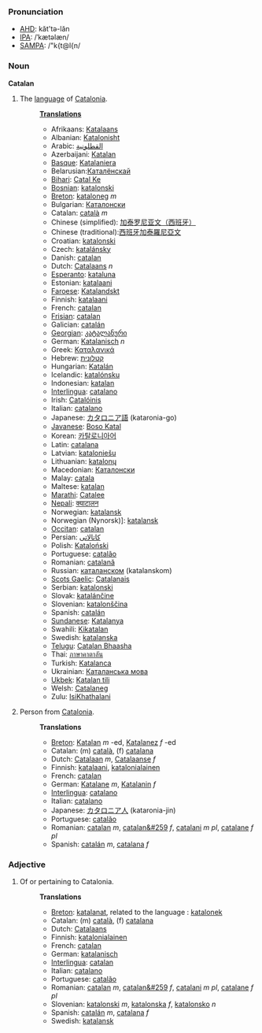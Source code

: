 ===Pronunciation===
*[[w:AHD|AHD]]: kăt'tə-lăn
*[[w:IPA|IPA]]: /ˈkætəlæn/
*[[w:SAMPA|SAMPA]]: /"k{t@l{n/

===Noun===
'''Catalan'''

# The [[language]] of [[w:Catalonia|Catalonia]].
#:'''[[Translation]]s'''
#:*Afrikaans: [[Katalaans]]
#:*Albanian: [[Katalonisht]]
#:*Arabic: [[القطلونية]]
#:*Azerbaijani: [[Katalan]]
#:*[[Basque]]: [[Katalaniera]]
#:*Belarusian:[[Каталёнскай]]
#:*[[Bihari]]: [[Catal Ke]]
#:*[[Bosnian]]: [[katalonski]]
#:*[[Breton]]: [[kataloneg]] ''m''
#:*Bulgarian: [[Каталонски]]
#:*Catalan: [[català]] ''m''
#:*Chinese (simplified): [[加泰罗尼亚文（西班牙）]]
#:*Chinese (traditional):[[西班牙加泰羅尼亞文]]
#:*Croatian: [[katalonski]]
#:*Czech: [[katalánsky]]
#:*Danish: [[catalan]]
#:*Dutch: [[Catalaans]] ''n''
#:*[[Esperanto]]: [[kataluna]]
#:*Estonian: [[katalaani]]
#:*[[Faroese]]: [[Katalandskt]]
#:*Finnish: [[katalaani]]
#:*French: [[catalan]]
#:*[[Frisian]]: [[catalan]]
#:*Galician: [[catalán]]
#:*[[Georgian]]: [[კატალანური]]
#:*German: [[Katalanisch]] ''n''
#:*Greek: [[Καταλανικά]]
#:*Hebrew: [[קטלונית]]
#:*Hungarian: [[Katalán]]
#:*Icelandic: [[katalónsku]]
#:*Indonesian: [[katalan]]
#:*[[Interlingua]]: [[catalano]]
#:*Irish: [[Catalóinis]]
#:*Italian: [[catalano]]
#:*Japanese: [[カタロニア語]] (kataronia-go)
#:*[[Javanese]]: [[Boso Katal]]
#:*Korean: [[카탈로니아어]]
#:*Latin: [[catalana]]
#:*Latvian: [[kataloniešu]]
#:*Lithuanian: [[katalonų]]
#:*Macedonian: [[Каталонски]]
#:*Malay: [[catala]]
#:*Maltese: [[katalan]]
#:*[[Marathi]]: [[Catalee]]
#:*[[Nepali]]: [[क्याटालन]]
#:*Norwegian: [[katalansk]]
#:*Norwegian (Nynorsk)]: [[katalansk]]
#:*[[Occitan]]: [[catalan]]
#:*Persian: [[کاتالاتی]]
#:*Polish: [[Kataloński]]
#:*Portuguese: [[catalão]]
#:*Romanian: [[catalană]]
#:*Russian: [[каталанском]] (katalanskom)
#:*[[Scots Gaelic]]: [[Catalanais]]
#:*Serbian: [[katalonski]]
#:*Slovak: [[katalánčine]]
#:*Slovenian: [[katalonščina]]
#:*Spanish: [[catalán]]
#:*[[Sundanese]]: [[Katalanya]]
#:*Swahili: [[Kikatalan]]
#:*Swedish: [[katalanska]]
#:*[[Telugu]]: [[Catalan Bhaasha]]
#:*Thai: [[ภาษาคาตาลัน]]
#:*Turkish: [[Katalanca]]
#:*Ukrainian: [[Каталанська мова]]
#:*[[Ukbek]]: [[Katalan tili]]
#:*Welsh: [[Catalaneg]]
#:*Zulu: [[IsiKhathalani]]
# Person from [[Catalonia]].
#:'''Translations'''
#:*[[Breton]]: [[Katalan]] ''m'' -ed, [[Katalanez]] ''f'' -ed
#:*Catalan: (m) [[català]], (f) [[catalana]]
#:*Dutch: [[Catalaan]] ''m'', [[Catalaanse]] ''f''
#:*Finnish: [[katalaani]], [[katalonialainen]]
#:*French: [[catalan]]
#:*German: [[Katalane]] ''m'', [[Katalanin]] ''f''
#:*[[Interlingua]]: [[catalano]]
#:*Italian: [[catalano]]
#:*Japanese: [[カタロニア人]] (kataronia-jin)
#:*Portuguese: [[catalão]]
#:*Romanian: [[catalan]] ''m'', [[catalan&#259]] ''f'', [[catalani]] ''m pl'', [[catalane]] ''f pl''
#:*Spanish: [[catalán]] ''m'', [[catalana]] ''f''

===Adjective===

# Of or pertaining to Catalonia.
#:'''Translations'''
#:*[[Breton]]: [[katalanat]], related to the language : [[katalonek]]
#:*Catalan: (m) [[català]], (f) [[catalana]]
#:*Dutch: [[Catalaans]]
#:*Finnish: [[katalonialainen]]
#:*French: [[catalan]]
#:*German: [[katalanisch]]
#:*[[Interlingua]]: [[catalan]]
#:*Italian: [[catalano]]
#:*Portuguese: [[catalão]]
#:*Romanian: [[catalan]] ''m'', [[catalan&#259]] ''f'', [[catalani]] ''m pl'', [[catalane]] ''f pl''
#:*Slovenian: [[katalonski]] ''m'', [[katalonska]] ''f'', [[katalonsko]] ''n''
#:*Spanish: [[catalán]] ''m'', [[catalana]] ''f''
#:*Swedish: [[katalansk]]